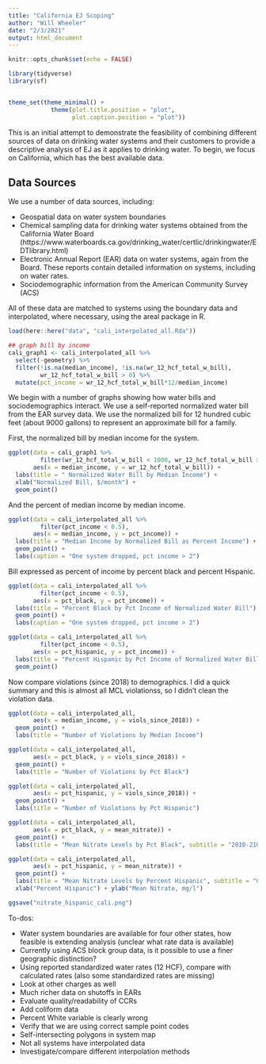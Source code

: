 ```yaml
---
title: "California EJ Scoping"
author: "Will Wheeler"
date: "2/3/2021"
output: html_document
---
```


```r
knitr::opts_chunk$set(echo = FALSE)

library(tidyverse)
library(sf)


theme_set(theme_minimal() + 
            theme(plot.title.position = "plot", 
                  plot.caption.position = "plot"))
```

This is an initial attempt to demonstrate the feasibility of combining different sources of data on drinking water systems and their customers to provide a descriptive analysis of EJ as it applies to drinking water. To begin, we focus on California, which has the best available data. 

## Data Sources

We use a number of data sources, including: 

- Geospatial data on water system boundaries 
- Chemical sampling data for drinking water systems obtained from the California Water Board (https://www.waterboards.ca.gov/drinking_water/certlic/drinkingwater/EDTlibrary.html)
- Electronic Annual Report (EAR) data on water systems, again from the Board. These reports contain detailed information on systems, including on water rates.
- Sociodemographic information from the American Community Survey (ACS)

All of these data are matched to systems using the boundary data and interpolated, where necessary, using the areal package in R. 

```r

load(here::here("data", "cali_interpolated_all.Rda"))

```


```r

## graph bill by income 
cali_graph1 <- cali_interpolated_all %>%
  select(-geometry) %>%
  filter(!is.na(median_income), !is.na(wr_12_hcf_total_w_bill),
         wr_12_hcf_total_w_bill > 0) %>%
  mutate(pct_income = wr_12_hcf_total_w_bill*12/median_income)

```


We begin with a number of graphs showing how water bills and sociodemographics interact. We use a self-reported normalized water bill from the EAR survey data. We use the normalized bill for 12 hundred cubic feet (about 9000 gallons) to represent an approximate bill for a family.

First, the normalized bill by median income for the system. 

```r

ggplot(data = cali_graph1 %>% 
         filter(wr_12_hcf_total_w_bill < 1000, wr_12_hcf_total_w_bill > 0), 
       aes(x = median_income, y = wr_12_hcf_total_w_bill)) +
  labs(title = " Normalized Water Bill by Median Income") +
  xlab("Normalized Bill, $/month") +
  geom_point() 

```

And the percent of median income by median income. 

```r

ggplot(data = cali_interpolated_all %>% 
         filter(pct_income < 0.5), 
       aes(x = median_income, y = pct_income)) +
  labs(title = "Median Income by Normalized Bill as Percent Income") +
  geom_point() +
  labs(caption = "One system dropped, pct income > 2") 

```
Bill expressed as percent of income by percent black and percent Hispanic.

```r

ggplot(data = cali_interpolated_all %>% 
         filter(pct_income < 0.5), 
       aes(x = pct_black, y = pct_income)) +
  labs(title = "Percent Black by Pct Income of Normalized Water Bill") +
  geom_point() +
  labs(caption = "One system dropped, pct income > 2") 

```


```r


ggplot(data = cali_interpolated_all %>% 
         filter(pct_income < 0.5), 
       aes(x = pct_hispanic, y = pct_income)) +
  labs(title = "Percent Hispanic by Pct Income of Normalized Water Bill") +
  geom_point() 


```





Now compare violations (since 2018) to demographics. I did a quick summary and this is almost all MCL violationss, so I didn't clean the violation data.

```r

ggplot(data = cali_interpolated_all, 
       aes(x = median_income, y = viols_since_2018)) +
  geom_point() +
  labs(title = "Number of Violations by Median Income")

```



```r

ggplot(data = cali_interpolated_all, 
       aes(x = pct_black, y = viols_since_2018)) +
  geom_point() +
  labs(title = "Number of Violations by Pct Black")

```



```r



ggplot(data = cali_interpolated_all, 
       aes(x = pct_hispanic, y = viols_since_2018)) +
  geom_point() +
  labs(title = "Number of Violations by Pct Hispanic")


```





```r

ggplot(data = cali_interpolated_all, 
       aes(x = pct_black, y = mean_nitrate)) +
  geom_point() +
  labs(title = "Mean Nitrate Levels by Pct Black", subtitle = "2010-2105")

```



```r



ggplot(data = cali_interpolated_all, 
       aes(x = pct_hispanic, y = mean_nitrate)) +
  geom_point() +
  labs(title = "Mean Nitrate Levels by Percent Hispanic", subtitle = "California, 2010-2105") +
  xlab("Percent Hispanic") + ylab("Mean Nitrate, mg/l")

ggsave("nitrate_hispanic_cali.png")

```


<!--  ```{r thm_by_pct_black}  -->
<!--  ggplot(data = cali_interpolated_all,   -->
<!--         aes(x = pct_black, y = mean_thm)) + -->
<!--    geom_point() + -->
<!--    labs(title = "Mean THM Levels by Pct Black") -->
<!-- ``` -->


<!--  ```{r thm_by_pct_hispanic} -->

<!--  ggplot(data = cali_interpolated_all,  -->
<!--         aes(x = pct_hispanic, y = mean_thm)) + -->
<!--    geom_point() + -->
<!--    labs(title = "Mean THM Levels by Pct Hispanic") -->
<!--   ``` -->

To-dos: 

- Water system boundaries are available for four other states, how feasible is extending analysis (unclear what rate data is available)
- Currently using ACS block group data, is it possible to use a finer geographic distinction?
- Using reported standardized water rates (12 HCF), compare with calculated rates (also some standardized rates are missing)
- Look at other charges as well
- Much richer data on shutoffs in EARs
- Evaluate quality/readability of CCRs
- Add coliform data
- Percent White variable is clearly wrong
- Verify that we are using correct sample point codes
- Self-intersecting polygons in system map
- Not all systems have interpolated data
- Investigate/compare different interpolation methods


